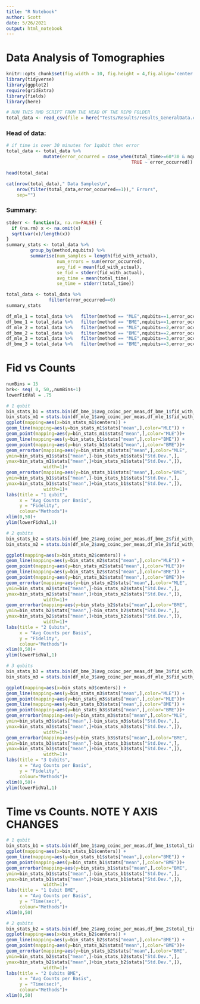 ```yaml
---
title: "R Notebook"
author: Scott
date: 5/26/2021
output: html_notebook
---
```

# Data Analysis of Tomographies
```r
knitr::opts_chunk$set(fig.width = 10, fig.height = 4,fig.align='center',echo=FALSE,warning=FALSE)
library(tidyverse)
library(ggplot2)
require(gridExtra)
library(fields)
library(here)

# RUN THIS RMD SCRIPT FROM THE HEAD OF THE REPO FOLDER
total_data <- read_csv(file = here("Tests/Results/results_GeneralData.csv"))
```
### Head of data:
```r
# if time is over 30 minutes for 1qubit then error
total_data <- total_data %>%
              mutate(error_occurred = case_when(total_time>=60*30 & nqubits == 1 ~ TRUE,
                                               TRUE ~ error_occurred))

head(total_data)

cat(nrow(total_data)," Data Samples\n",
    nrow(filter(total_data,error_occurred==1))," Errors",
    sep="")
```
### Summary:
```r
stderr <- function(x, na.rm=FALSE) {
  if (na.rm) x <- na.omit(x)
  sqrt(var(x)/length(x))
}
summary_stats <- total_data %>%
         group_by(method,nqubits) %>%
         summarise(num_samples = length(fid_with_actual),
                   num_errors = sum(error_occurred),
                   avg_fid = mean(fid_with_actual),
                   se_fid = stderr(fid_with_actual),
                   avg_time = mean(total_time),
                   se_time = stderr(total_time))

total_data <- total_data %>%
                filter(error_occurred==0)
summary_stats
```

```r
df_mle_1 = total_data %>%   filter(method == "MLE",nqubits==1,error_occurred==0)
df_bme_1 = total_data %>%   filter(method == "BME",nqubits==1,error_occurred==0)
df_mle_2 = total_data %>%   filter(method == "MLE",nqubits==2,error_occurred==0)
df_bme_2 = total_data %>%   filter(method == "BME",nqubits==2,error_occurred==0)
df_mle_3 = total_data %>%   filter(method == "MLE",nqubits==3,error_occurred==0)
df_bme_3 = total_data %>%   filter(method == "BME",nqubits==3,error_occurred==0)
```

# Fid vs Counts
```r
numBins = 15
brk<- seq( 0, 50,,numBins+1)
lowerFidVal = .75

# 1 qubit
bin_stats_b1 = stats.bin(df_bme_1$avg_coinc_per_meas,df_bme_1$fid_with_actual,breaks = brk)
bin_stats_m1 = stats.bin(df_mle_1$avg_coinc_per_meas,df_mle_1$fid_with_actual,breaks = brk)
ggplot(mapping=aes(x=bin_stats_m1$centers)) +
geom_line(mapping=aes(y=bin_stats_m1$stats["mean",],color="MLE")) +
geom_point(mapping=aes(y=bin_stats_m1$stats["mean",],color="MLE"))+
geom_line(mapping=aes(y=bin_stats_b1$stats["mean",],color="BME")) +
geom_point(mapping=aes(y=bin_stats_b1$stats["mean",],color="BME"))+
geom_errorbar(mapping=aes(y=bin_stats_m1$stats["mean",],color="MLE",
ymin=bin_stats_m1$stats["mean",]-bin_stats_m1$stats["Std.Dev.",],
ymax=bin_stats_m1$stats["mean",]+bin_stats_m1$stats["Std.Dev.",]),
              width=1)+
geom_errorbar(mapping=aes(y=bin_stats_b1$stats["mean",],color="BME",
ymin=bin_stats_b1$stats["mean",]-bin_stats_b1$stats["Std.Dev.",],
ymax=bin_stats_b1$stats["mean",]+bin_stats_b1$stats["Std.Dev.",]),
              width=1)+
labs(title = "1 qubit",
     x = "Avg Counts per Basis",
     y = "Fidelity",
     colour="Methods")+
xlim(0,50)+
ylim(lowerFidVal,1)
```

```r
# 2 qubits
bin_stats_b2 = stats.bin(df_bme_2$avg_coinc_per_meas,df_bme_2$fid_with_actual,breaks = brk)
bin_stats_m2 = stats.bin(df_mle_2$avg_coinc_per_meas,df_mle_2$fid_with_actual,breaks = brk)

ggplot(mapping=aes(x=bin_stats_m2$centers)) +
geom_line(mapping=aes(y=bin_stats_m2$stats["mean",],color="MLE")) +
geom_point(mapping=aes(y=bin_stats_m2$stats["mean",],color="MLE"))+
geom_line(mapping=aes(y=bin_stats_b2$stats["mean",],color="BME")) +
geom_point(mapping=aes(y=bin_stats_b2$stats["mean",],color="BME"))+
geom_errorbar(mapping=aes(y=bin_stats_m2$stats["mean",],color="MLE",
ymin=bin_stats_m2$stats["mean",]-bin_stats_m2$stats["Std.Dev.",],
ymax=bin_stats_m2$stats["mean",]+bin_stats_m2$stats["Std.Dev.",]),
              width=1)+
geom_errorbar(mapping=aes(y=bin_stats_b2$stats["mean",],color="BME",
ymin=bin_stats_b2$stats["mean",]-bin_stats_b2$stats["Std.Dev.",],
ymax=bin_stats_b2$stats["mean",]+bin_stats_b2$stats["Std.Dev.",]),
              width=1)+
labs(title = "2 Qubits",
     x = "Avg Counts per Basis",
     y = "Fidelity",
     colour="Methods")+
xlim(0,50)+
ylim(lowerFidVal,1)
```

```r
# 3 qubits
bin_stats_b3 = stats.bin(df_bme_3$avg_coinc_per_meas,df_bme_3$fid_with_actual,breaks = brk)
bin_stats_m3 = stats.bin(df_mle_3$avg_coinc_per_meas,df_mle_3$fid_with_actual,breaks = brk)

ggplot(mapping=aes(x=bin_stats_m3$centers)) +
geom_line(mapping=aes(y=bin_stats_m3$stats["mean",],color="MLE")) +
geom_point(mapping=aes(y=bin_stats_m3$stats["mean",],color="MLE"))+
geom_line(mapping=aes(y=bin_stats_b3$stats["mean",],color="BME")) +
geom_point(mapping=aes(y=bin_stats_b3$stats["mean",],color="BME"))+
geom_errorbar(mapping=aes(y=bin_stats_m3$stats["mean",],color="MLE",
ymin=bin_stats_m3$stats["mean",]-bin_stats_m3$stats["Std.Dev.",],
ymax=bin_stats_m3$stats["mean",]+bin_stats_m3$stats["Std.Dev.",]),
              width=1)+
geom_errorbar(mapping=aes(y=bin_stats_b3$stats["mean",],color="BME",
ymin=bin_stats_b3$stats["mean",]-bin_stats_b3$stats["Std.Dev.",],
ymax=bin_stats_b3$stats["mean",]+bin_stats_b3$stats["Std.Dev.",]),
              width=1)+
labs(title = "3 Qubits",
     x = "Avg Counts per Basis",
     y = "Fidelity",
     colour="Methods")+
xlim(0,50)+
ylim(lowerFidVal,1)
```
# Time vs Counts. NOTE Y AXIS CHANGES
```r
# 1 qubit
bin_stats_b1 = stats.bin(df_bme_1$avg_coinc_per_meas,df_bme_1$total_time,breaks = brk)
ggplot(mapping=aes(x=bin_stats_b1$centers)) +
geom_line(mapping=aes(y=bin_stats_b1$stats["mean",],color="BME")) +
geom_point(mapping=aes(y=bin_stats_b1$stats["mean",],color="BME"))+
geom_errorbar(mapping=aes(y=bin_stats_b1$stats["mean",],color="BME",
ymin=bin_stats_b1$stats["mean",]-bin_stats_b1$stats["Std.Dev.",],
ymax=bin_stats_b1$stats["mean",]+bin_stats_b1$stats["Std.Dev.",]),
              width=1)+
labs(title = "1 Qubit BME",
     x = "Avg Counts per Basis",
     y = "Time(sec)",
     colour="Methods")+
xlim(0,50)
```

```r
# 2 qubits
bin_stats_b2 = stats.bin(df_bme_2$avg_coinc_per_meas,df_bme_2$total_time,breaks = brk)
ggplot(mapping=aes(x=bin_stats_b2$centers)) +
geom_line(mapping=aes(y=bin_stats_b2$stats["mean",],color="BME")) +
geom_point(mapping=aes(y=bin_stats_b2$stats["mean",],color="BME"))+
geom_errorbar(mapping=aes(y=bin_stats_b2$stats["mean",],color="BME",
ymin=bin_stats_b2$stats["mean",]-bin_stats_b2$stats["Std.Dev.",],
ymax=bin_stats_b2$stats["mean",]+bin_stats_b2$stats["Std.Dev.",]),
              width=1)+
labs(title = "2 Qubits BME",
     x = "Avg Counts per Basis",
     y = "Time(sec)",
     colour="Methods")+
xlim(0,50)
```

